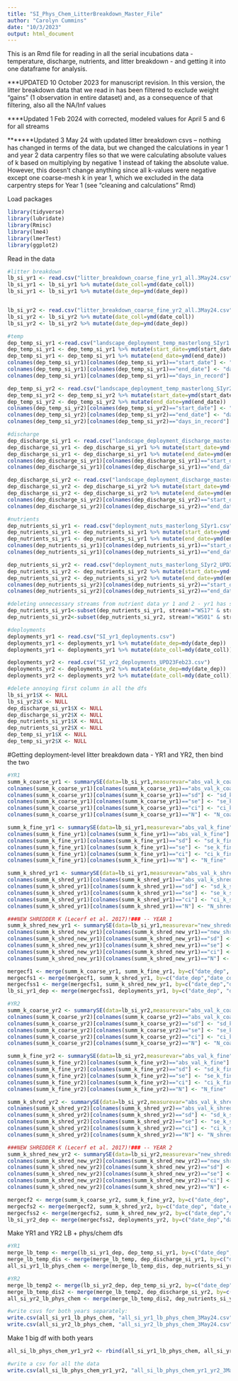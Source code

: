 ```yaml
---
title: "SI_Phys_Chem_LitterBreakdown_Master_File"
author: "Carolyn Cummins"
date: "10/3/2023"
output: html_document
---
```

This is an Rmd file for reading in all the serial incubations data - temperature, discharge, nutrients, and litter breakdown - and getting it into one dataframe for analysis.

***UPDATED 10 October 2023 for manuscript revision. In this version, the litter breakdown data that we read in has been filtered to exclude weight "gains" (1 observation in entire dataset) and, as a consequence of that filtering, also all the NA/Inf values

****Updated 1 Feb 2024 with corrected, modeled values for April 5 and 6 for all streams

*******Updated 3 May 24 with updated litter breakdown csvs -- nothing has changed in terms of the data, but we changed the calculations in year 1 and year 2 data carpentry files so that we were calculating absolute values of k based on multiplying by negative 1 instead of taking the absolute value. However, this doesn't change anything since all k-values were negative except one coarse-mesh k in year 1, which we excluded in the data carpentry steps for Year 1 (see "cleaning and calculations" Rmd)

Load packages
```r
library(tidyverse)
library(lubridate)
library(Rmisc)
library(lme4)
library(lmerTest)
library(ggplot2)
```


Read in the data
```r

#litter breakdown
lb_si_yr1 <- read.csv("litter_breakdown_coarse_fine_yr1_all.3May24.csv")
lb_si_yr1 <- lb_si_yr1 %>% mutate(date_coll=ymd(date_coll))
lb_si_yr1 <- lb_si_yr1 %>% mutate(date_dep=ymd(date_dep))


lb_si_yr2 <- read.csv("litter_breakdown_coarse_fine_yr2_all.3May24.csv")
lb_si_yr2 <- lb_si_yr2 %>% mutate(date_coll=ymd(date_coll))
lb_si_yr2 <- lb_si_yr2 %>% mutate(date_dep=ymd(date_dep))

#temp
dep_temp_si_yr1 <-read.csv("landscape_deployment_temp_masterlong_SIyr1.1Feb24.csv")
dep_temp_si_yr1 <- dep_temp_si_yr1 %>% mutate(start_date=ymd(start_date))
dep_temp_si_yr1 <- dep_temp_si_yr1 %>% mutate(end_date=ymd(end_date))
colnames(dep_temp_si_yr1)[colnames(dep_temp_si_yr1)=="start_date"] <- "date_dep"
colnames(dep_temp_si_yr1)[colnames(dep_temp_si_yr1)=="end_date"] <- "date_coll"
colnames(dep_temp_si_yr1)[colnames(dep_temp_si_yr1)=="days_in_record"] <- "days_in_record_temp"

dep_temp_si_yr2 <- read.csv("landscape_deployment_temp_masterlong_SIyr2_UPD23Feb23.csv")
dep_temp_si_yr2 <- dep_temp_si_yr2 %>% mutate(start_date=ymd(start_date))
dep_temp_si_yr2 <- dep_temp_si_yr2 %>% mutate(end_date=ymd(end_date))
colnames(dep_temp_si_yr2)[colnames(dep_temp_si_yr2)=="start_date"] <- "date_dep"
colnames(dep_temp_si_yr2)[colnames(dep_temp_si_yr2)=="end_date"] <- "date_coll"
colnames(dep_temp_si_yr2)[colnames(dep_temp_si_yr2)=="days_in_record"] <- "days_in_record_temp"

#discharge
dep_discharge_si_yr1 <- read.csv("landscape_deployment_discharge_masterlong_SIyr1_UPD23Feb23.csv")
dep_discharge_si_yr1 <- dep_discharge_si_yr1 %>% mutate(start_date=ymd(start_date))
dep_discharge_si_yr1 <- dep_discharge_si_yr1 %>% mutate(end_date=ymd(end_date))
colnames(dep_discharge_si_yr1)[colnames(dep_discharge_si_yr1)=="start_date"] <- "date_dep"
colnames(dep_discharge_si_yr1)[colnames(dep_discharge_si_yr1)=="end_date"] <- "date_coll"

dep_discharge_si_yr2 <- read.csv("landscape_deployment_discharge_masterlong_SIyr2_UPD23Feb23.csv")
dep_discharge_si_yr2 <- dep_discharge_si_yr2 %>% mutate(start_date=ymd(start_date))
dep_discharge_si_yr2 <- dep_discharge_si_yr2 %>% mutate(end_date=ymd(end_date))
colnames(dep_discharge_si_yr2)[colnames(dep_discharge_si_yr2)=="start_date"] <- "date_dep"
colnames(dep_discharge_si_yr2)[colnames(dep_discharge_si_yr2)=="end_date"] <- "date_coll"

#nutrients
dep_nutrients_si_yr1 <- read.csv("deployment_nuts_masterlong_SIyr1.csv")
dep_nutrients_si_yr1 <- dep_nutrients_si_yr1 %>% mutate(start_date=ymd(start_date))
dep_nutrients_si_yr1 <- dep_nutrients_si_yr1 %>% mutate(end_date=ymd(end_date))
colnames(dep_nutrients_si_yr1)[colnames(dep_nutrients_si_yr1)=="start_date"] <- "date_dep"
colnames(dep_nutrients_si_yr1)[colnames(dep_nutrients_si_yr1)=="end_date"] <- "date_coll"

dep_nutrients_si_yr2 <- read.csv("deployment_nuts_masterlong_SIyr2_UPD23Feb23.csv")
dep_nutrients_si_yr2 <- dep_nutrients_si_yr2 %>% mutate(start_date=ymd(start_date))
dep_nutrients_si_yr2 <- dep_nutrients_si_yr2 %>% mutate(end_date=ymd(end_date))
colnames(dep_nutrients_si_yr2)[colnames(dep_nutrients_si_yr2)=="start_date"] <- "date_dep"
colnames(dep_nutrients_si_yr2)[colnames(dep_nutrients_si_yr2)=="end_date"] <- "date_coll"

#deleting unnecessary streams from nutrient data yr 1 and 2 - yr1 has some yr2 streams and yr2 has some yr1 streams...
dep_nutrients_si_yr1<-subset(dep_nutrients_si_yr1, stream!="WS17" & stream!="WS34" & stream!="WS37")
dep_nutrients_si_yr2<-subset(dep_nutrients_si_yr2, stream!="WS01" & stream!="WS02" & stream!="WS06" & stream!="WS07" & stream!="WS08" & stream!="WS13" & stream!="WS14" & stream!="WS18" & stream!="WS27" & stream!="WS31" & stream!="WS32" & stream!="WS36")

#deployments
deployments_yr1 <- read.csv("SI_yr1_deployments.csv")
deployments_yr1 <- deployments_yr1 %>% mutate(date_dep=mdy(date_dep))
deployments_yr1 <- deployments_yr1 %>% mutate(date_coll=mdy(date_coll))

deployments_yr2 <- read.csv("SI_yr2_deployments_UPD23Feb23.csv")
deployments_yr2 <- deployments_yr2 %>% mutate(date_dep=mdy(date_dep))
deployments_yr2 <- deployments_yr2 %>% mutate(date_coll=mdy(date_coll))

#delete annoying first column in all the dfs
lb_si_yr1$X <- NULL
lb_si_yr2$X <- NULL
dep_discharge_si_yr1$X <- NULL
dep_discharge_si_yr2$X <- NULL
dep_nutrients_si_yr1$X <- NULL
dep_nutrients_si_yr2$X <- NULL
dep_temp_si_yr1$X <- NULL
dep_temp_si_yr2$X <- NULL

```


#Getting deployment-level litter breakdown data - YR1 and YR2, then bind the two
```r
#YR1
summ_k_coarse_yr1 <- summarySE(data=lb_si_yr1,measurevar="abs_val_k_coarse", groupvars=c("date_dep","date_coll", "rhodo_acer", "stream"), na.rm=TRUE)
colnames(summ_k_coarse_yr1)[colnames(summ_k_coarse_yr1)=="abs_val_k_coarse"] <- "mean_k_coarse"
colnames(summ_k_coarse_yr1)[colnames(summ_k_coarse_yr1)=="sd"] <- "sd_k_coarse"
colnames(summ_k_coarse_yr1)[colnames(summ_k_coarse_yr1)=="se"] <- "se_k_coarse"
colnames(summ_k_coarse_yr1)[colnames(summ_k_coarse_yr1)=="ci"] <- "ci_k_coarse"
colnames(summ_k_coarse_yr1)[colnames(summ_k_coarse_yr1)=="N"] <- "N_coarse"

summ_k_fine_yr1 <- summarySE(data=lb_si_yr1,measurevar="abs_val_k_fine", groupvars=c("date_dep","date_coll", "rhodo_acer", "stream"), na.rm=TRUE)
colnames(summ_k_fine_yr1)[colnames(summ_k_fine_yr1)=="abs_val_k_fine"] <- "mean_k_fine"
colnames(summ_k_fine_yr1)[colnames(summ_k_fine_yr1)=="sd"] <- "sd_k_fine"
colnames(summ_k_fine_yr1)[colnames(summ_k_fine_yr1)=="se"] <- "se_k_fine"
colnames(summ_k_fine_yr1)[colnames(summ_k_fine_yr1)=="ci"] <- "ci_k_fine"
colnames(summ_k_fine_yr1)[colnames(summ_k_fine_yr1)=="N"] <- "N_fine"

summ_k_shred_yr1 <- summarySE(data=lb_si_yr1,measurevar="abs_val_k_shred", groupvars=c("date_dep","date_coll", "rhodo_acer", "stream"), na.rm=TRUE)
colnames(summ_k_shred_yr1)[colnames(summ_k_shred_yr1)=="abs_val_k_shred"] <- "mean_k_shred"
colnames(summ_k_shred_yr1)[colnames(summ_k_shred_yr1)=="sd"] <- "sd_k_shred"
colnames(summ_k_shred_yr1)[colnames(summ_k_shred_yr1)=="se"] <- "se_k_shred"
colnames(summ_k_shred_yr1)[colnames(summ_k_shred_yr1)=="ci"] <- "ci_k_shred"
colnames(summ_k_shred_yr1)[colnames(summ_k_shred_yr1)=="N"] <- "N_shred"

###NEW SHREDDER K (Lecerf et al. 2017)!### -- YEAR 1
summ_k_shred_new_yr1 <- summarySE(data=lb_si_yr1,measurevar="new_shredder_k", groupvars=c("date_dep","date_coll", "rhodo_acer", "stream"), na.rm=TRUE)
colnames(summ_k_shred_new_yr1)[colnames(summ_k_shred_new_yr1)=="new_shredder_k"] <- "mean_k_shred_new"
colnames(summ_k_shred_new_yr1)[colnames(summ_k_shred_new_yr1)=="sd"] <- "sd_k_shred_new"
colnames(summ_k_shred_new_yr1)[colnames(summ_k_shred_new_yr1)=="se"] <- "se_k_shred_new"
colnames(summ_k_shred_new_yr1)[colnames(summ_k_shred_new_yr1)=="ci"] <- "ci_k_shred_new"
colnames(summ_k_shred_new_yr1)[colnames(summ_k_shred_new_yr1)=="N"] <- "N_shred_new"

mergecf1 <- merge(summ_k_coarse_yr1, summ_k_fine_yr1, by=c("date_dep", "date_coll", "rhodo_acer", "stream"))
mergecfs1 <- merge(mergecf1, summ_k_shred_yr1, by=c("date_dep","date_coll", "rhodo_acer", "stream"))
mergecfss1 <- merge(mergecfs1, summ_k_shred_new_yr1, by=c("date_dep","date_coll", "rhodo_acer", "stream"))
lb_si_yr1_dep <- merge(mergecfss1, deployments_yr1, by=c("date_dep", "date_coll"))

#YR2
summ_k_coarse_yr2 <- summarySE(data=lb_si_yr2,measurevar="abs_val_k_coarse", groupvars=c("date_dep","date_coll", "rhodo_acer", "stream"), na.rm=TRUE)
colnames(summ_k_coarse_yr2)[colnames(summ_k_coarse_yr2)=="abs_val_k_coarse"] <- "mean_k_coarse"
colnames(summ_k_coarse_yr2)[colnames(summ_k_coarse_yr2)=="sd"] <- "sd_k_coarse"
colnames(summ_k_coarse_yr2)[colnames(summ_k_coarse_yr2)=="se"] <- "se_k_coarse"
colnames(summ_k_coarse_yr2)[colnames(summ_k_coarse_yr2)=="ci"] <- "ci_k_coarse"
colnames(summ_k_coarse_yr2)[colnames(summ_k_coarse_yr2)=="N"] <- "N_coarse"

summ_k_fine_yr2 <- summarySE(data=lb_si_yr2,measurevar="abs_val_k_fine", groupvars=c("date_dep","date_coll", "rhodo_acer", "stream"), na.rm=TRUE)
colnames(summ_k_fine_yr2)[colnames(summ_k_fine_yr2)=="abs_val_k_fine"] <- "mean_k_fine"
colnames(summ_k_fine_yr2)[colnames(summ_k_fine_yr2)=="sd"] <- "sd_k_fine"
colnames(summ_k_fine_yr2)[colnames(summ_k_fine_yr2)=="se"] <- "se_k_fine"
colnames(summ_k_fine_yr2)[colnames(summ_k_fine_yr2)=="ci"] <- "ci_k_fine"
colnames(summ_k_fine_yr2)[colnames(summ_k_fine_yr2)=="N"] <- "N_fine"

summ_k_shred_yr2 <- summarySE(data=lb_si_yr2,measurevar="abs_val_k_shred", groupvars=c("date_dep","date_coll", "rhodo_acer", "stream"), na.rm=TRUE)
colnames(summ_k_shred_yr2)[colnames(summ_k_shred_yr2)=="abs_val_k_shred"] <- "mean_k_shred"
colnames(summ_k_shred_yr2)[colnames(summ_k_shred_yr2)=="sd"] <- "sd_k_shred"
colnames(summ_k_shred_yr2)[colnames(summ_k_shred_yr2)=="se"] <- "se_k_shred"
colnames(summ_k_shred_yr2)[colnames(summ_k_shred_yr2)=="ci"] <- "ci_k_shred"
colnames(summ_k_shred_yr2)[colnames(summ_k_shred_yr2)=="N"] <- "N_shred"

###NEW SHREDDER K (Lecerf et al. 2017)!### -- YEAR 2
summ_k_shred_new_yr2 <- summarySE(data=lb_si_yr2,measurevar="new_shredder_k", groupvars=c("date_dep","date_coll", "rhodo_acer", "stream"), na.rm=TRUE)
colnames(summ_k_shred_new_yr2)[colnames(summ_k_shred_new_yr2)=="new_shredder_k"] <- "mean_k_shred_new"
colnames(summ_k_shred_new_yr2)[colnames(summ_k_shred_new_yr2)=="sd"] <- "sd_k_shred_new"
colnames(summ_k_shred_new_yr2)[colnames(summ_k_shred_new_yr2)=="se"] <- "se_k_shred_new"
colnames(summ_k_shred_new_yr2)[colnames(summ_k_shred_new_yr2)=="ci"] <- "ci_k_shred_new"
colnames(summ_k_shred_new_yr2)[colnames(summ_k_shred_new_yr2)=="N"] <- "N_shred_new"

mergecf2 <- merge(summ_k_coarse_yr2, summ_k_fine_yr2, by=c("date_dep", "date_coll", "rhodo_acer", "stream"))
mergecfs2 <- merge(mergecf2, summ_k_shred_yr2, by=c("date_dep", "date_coll", "rhodo_acer", "stream"))
mergecfss2 <- merge(mergecfs2, summ_k_shred_new_yr2, by=c("date_dep","date_coll", "rhodo_acer", "stream"))
lb_si_yr2_dep <- merge(mergecfss2, deployments_yr2, by=c("date_dep","date_coll"))

```


Make YR1 and YR2 LB + phys/chem dfs
```r
#YR1
merge_lb_temp <- merge(lb_si_yr1_dep, dep_temp_si_yr1, by=c("date_dep", "date_coll", "stream", "deployment"))
merge_lb_temp_dis <- merge(merge_lb_temp, dep_discharge_si_yr1, by=c("date_dep", "date_coll", "stream", "deployment"))
all_si_yr1_lb_phys_chem <- merge(merge_lb_temp_dis, dep_nutrients_si_yr1, by=c("date_dep", "date_coll", "stream", "deployment"))

#YR2
merge_lb_temp2 <- merge(lb_si_yr2_dep, dep_temp_si_yr2, by=c("date_dep","date_coll", "stream", "deployment"))
merge_lb_temp_dis2 <- merge(merge_lb_temp2, dep_discharge_si_yr2, by=c("date_dep","date_coll", "stream", "deployment"))
all_si_yr2_lb_phys_chem <- merge(merge_lb_temp_dis2, dep_nutrients_si_yr2, by=c("date_dep","date_coll", "stream", "deployment"))

#write csvs for both years separately:
write.csv(all_si_yr1_lb_phys_chem, "all_si_yr1_lb_phys_chem_3May24.csv")
write.csv(all_si_yr2_lb_phys_chem, "all_si_yr2_lb_phys_chem_3May24.csv")
```


Make 1 big df with both years
```r

all_si_lb_phys_chem_yr1_yr2 <- rbind(all_si_yr1_lb_phys_chem, all_si_yr2_lb_phys_chem)

#write a csv for all the data
write.csv(all_si_lb_phys_chem_yr1_yr2, "all_si_lb_phys_chem_yr1_yr2_3May24.csv")

```




